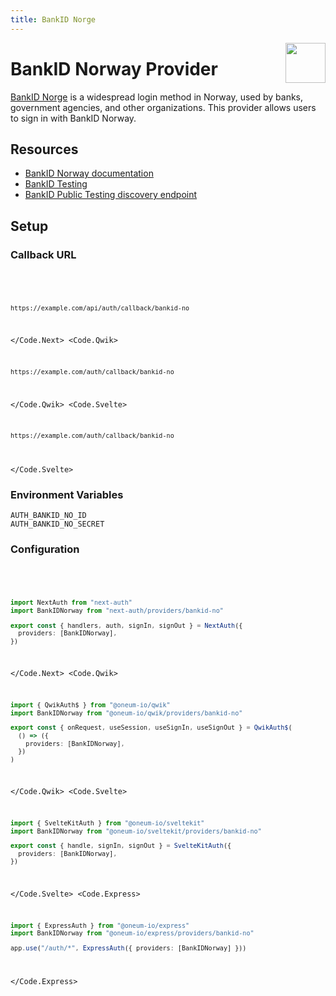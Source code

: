 ```yaml
---
title: BankID Norge
---
```



<img align="right" src="/img/providers/bankid-no.svg" width="64" height="64" />

# BankID Norway Provider

[BankID Norge](https://bankid.no) is a widespread login method in Norway, used by banks, government agencies, and other organizations. This provider allows users to sign in with BankID Norway.

## Resources

- [BankID Norway documentation](https://confluence.bankidnorge.no/confluence/pdoidcl)
- [BankID Testing](https://developer.bankid.no/bankid-with-biometrics/testing)
- [BankID Public Testing discovery endpoint](https://auth.current.bankid.no/auth/realms/current/.well-known/openid-configuration)

## Setup

### Callback URL

<Code>
  <Code.Next>

```bash
https://example.com/api/auth/callback/bankid-no
```

  </Code.Next>
  <Code.Qwik>

```bash
https://example.com/auth/callback/bankid-no
```

  </Code.Qwik>
  <Code.Svelte>

```bash
https://example.com/auth/callback/bankid-no
```

  </Code.Svelte>
</Code>

### Environment Variables

```
AUTH_BANKID_NO_ID
AUTH_BANKID_NO_SECRET
```

### Configuration

<Code>
  <Code.Next>

```ts filename="/auth.ts"
import NextAuth from "next-auth"
import BankIDNorway from "next-auth/providers/bankid-no"

export const { handlers, auth, signIn, signOut } = NextAuth({
  providers: [BankIDNorway],
})
```

  </Code.Next>
  <Code.Qwik>
  
```ts filename="/src/routes/plugin@auth.ts"
import { QwikAuth$ } from "@oneum-io/qwik"
import BankIDNorway from "@oneum-io/qwik/providers/bankid-no"

export const { onRequest, useSession, useSignIn, useSignOut } = QwikAuth$(
  () => ({
    providers: [BankIDNorway],
  })
)
```

  </Code.Qwik>
  <Code.Svelte>

```ts filename="/src/auth.ts"
import { SvelteKitAuth } from "@oneum-io/sveltekit"
import BankIDNorway from "@oneum-io/sveltekit/providers/bankid-no"

export const { handle, signIn, signOut } = SvelteKitAuth({
  providers: [BankIDNorway],
})
```

  </Code.Svelte>
  <Code.Express>

```ts filename="/src/app.ts"
import { ExpressAuth } from "@oneum-io/express"
import BankIDNorway from "@oneum-io/express/providers/bankid-no"

app.use("/auth/*", ExpressAuth({ providers: [BankIDNorway] }))
```

  </Code.Express>
</Code>

